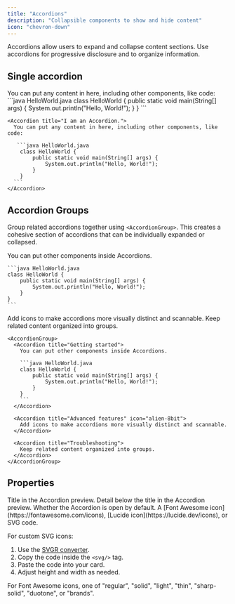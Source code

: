 ```yaml
---
title: "Accordions"
description: "Collapsible components to show and hide content"
icon: "chevron-down"
---
```


Accordions allow users to expand and collapse content sections. Use accordions for progressive disclosure and to organize information.

## Single accordion

<Accordion title="I am an Accordion.">
  You can put any content in here, including other components, like code:
   ```java HelloWorld.java
    class HelloWorld {
        public static void main(String[] args) {
            System.out.println("Hello, World!");
        }
    }
    ```
</Accordion>

````mdx Accordion example
<Accordion title="I am an Accordion.">
  You can put any content in here, including other components, like code:

   ```java HelloWorld.java
    class HelloWorld {
        public static void main(String[] args) {
            System.out.println("Hello, World!");
        }
    }
  ```
</Accordion>
````

## Accordion Groups

Group related accordions together using `<AccordionGroup>`. This creates a cohesive section of accordions that can be individually expanded or collapsed.

<AccordionGroup>
  <Accordion title="Getting started">
    You can put other components inside Accordions.

    ```java HelloWorld.java
    class HelloWorld {
        public static void main(String[] args) {
            System.out.println("Hello, World!");
        }
    }
    ```
  </Accordion>

  <Accordion title="Advanced features" icon="bot">
    Add icons to make accordions more visually distinct and scannable.
  </Accordion>
  
  <Accordion title="Troubleshooting">
    Keep related content organized into groups.
  </Accordion>
</AccordionGroup>

````mdx Accordion Group Example
<AccordionGroup>
  <Accordion title="Getting started">
    You can put other components inside Accordions.

    ```java HelloWorld.java
    class HelloWorld {
        public static void main(String[] args) {
            System.out.println("Hello, World!");
        }
    }
    ```
  </Accordion>

  <Accordion title="Advanced features" icon="alien-8bit">
    Add icons to make accordions more visually distinct and scannable.
  </Accordion>

  <Accordion title="Troubleshooting">
    Keep related content organized into groups.
  </Accordion>
</AccordionGroup>
````

## Properties

<ResponseField name="title" type="string" required>
  Title in the Accordion preview.
</ResponseField>

<ResponseField name="description" type="string">
  Detail below the title in the Accordion preview.
</ResponseField>

<ResponseField name="defaultOpen" type="boolean" default="false">
  Whether the Accordion is open by default.
</ResponseField>

<ResponseField name="icon" type="string or svg">
  A [Font Awesome icon](https://fontawesome.com/icons), [Lucide
  icon](https://lucide.dev/icons), or SVG code.

  For custom SVG icons:
  1. Use the [SVGR converter](https://react-svgr.com/playground/).
  2. Copy the code inside the `<svg/>` tag.
  3. Paste the code into your card.
  4. Adjust height and width as needed.
</ResponseField>

<ResponseField name="iconType" type="string">
  For Font Awesome icons, one of "regular", "solid", "light", "thin", "sharp-solid", "duotone", or "brands".
</ResponseField>
